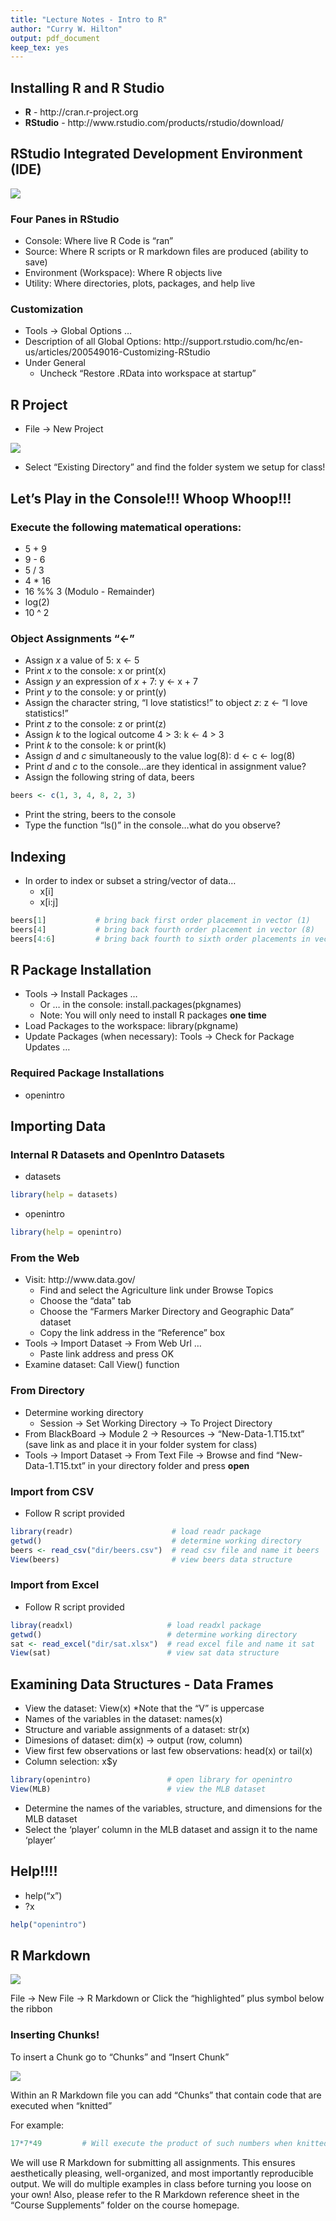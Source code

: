 ```yaml
---
title: "Lecture Notes - Intro to R"
author: "Curry W. Hilton"
output: pdf_document
keep_tex: yes
---
```


## Installing R and R Studio

- **R** - http://cran.r-project.org
- **RStudio** - http://www.rstudio.com/products/rstudio/download/

## RStudio Integrated Development Environment (IDE)

![](RStudio_IDE.png)

### Four Panes in RStudio

- Console: Where live R Code is "ran"
- Source: Where R scripts or R markdown files are produced (ability to save)
- Environment (Workspace): Where R objects live
- Utility: Where directories, plots, packages, and help live

### Customization

- Tools -> Global Options ...
- Description of all Global Options: http://support.rstudio.com/hc/en-us/articles/200549016-Customizing-RStudio
- Under General
    - Uncheck "Restore .RData into workspace at startup"

## R Project

- File -> New Project

![](New_Proj.PNG)

- Select "Existing Directory" and find the folder system we setup for class!

## Let's Play in the Console!!! Whoop Whoop!!!

### Execute the following matematical operations:

- 5 + 9
- 9 - 6
- 5 / 3
- 4 * 16
- 16 %% 3 (Modulo - Remainder)
- log(2)
- 10 ^ 2

### Object Assignments "<-"

- Assign *x* a value of 5: x <- 5
- Print *x* to the console: x or print(x)
- Assign *y* an expression of *x* + 7: y <- x + 7
- Print *y* to the console: y or print(y)
- Assign the character string, "I love statistics!" to object *z*: z <- "I love statistics!"
- Print *z* to the console: z or print(z)
- Assign *k* to the logical outcome 4 > 3: k <- 4 > 3
- Print *k* to the console: k or print(k)
- Assign *d* and *c* simultaneously to the value log(8): d <- c <- log(8)
- Print *d* and *c* to the console...are they identical in assignment value?
- Assign the following string of data, beers

```r
beers <- c(1, 3, 4, 8, 2, 3)
```

- Print the string, beers to the console
- Type the function "ls()" in the console...what do you observe?

## Indexing

- In order to index or subset a string/vector of data...
    - x[i]
    - x[i:j]
    
```r
beers[1]           # bring back first order placement in vector (1)
beers[4]           # bring back fourth order placement in vector (8)
beers[4:6]         # bring back fourth to sixth order placements in vector (8, 2, 3)

```



## R Package Installation

- Tools -> Install Packages ...
    - Or ... in the console: install.packages(pkgnames)
    - Note: You will only need to install R packages **one time**
- Load Packages to the workspace: library(pkgname)
- Update Packages (when necessary): Tools -> Check for Package Updates ...

### Required Package Installations

- openintro

## Importing Data

### Internal R Datasets and OpenIntro Datasets

- datasets

```r
library(help = datasets)
```

- openintro

```r
library(help = openintro)
```

### From the Web

- Visit: http://www.data.gov/
    - Find and select the Agriculture link under Browse Topics
    - Choose the "data" tab
    - Choose the "Farmers Marker Directory and Geographic Data" dataset
    - Copy the link address in the "Reference" box
- Tools -> Import Dataset -> From Web Url ...
    - Paste link address and press OK
- Examine dataset: Call View() function

### From Directory

- Determine working directory
    - Session -> Set Working Directory -> To Project Directory
- From BlackBoard -> Module 2 -> Resources -> "New-Data-1.T15.txt" (save link as and place it in your folder system for class)
- Tools -> Import Dataset -> From Text File -> Browse and find "New-Data-1.T15.txt" in your directory folder and press **open**

### Import from CSV
- Follow R script provided

```r
library(readr)                      # load readr package
getwd()                             # determine working directory
beers <- read_csv("dir/beers.csv")  # read csv file and name it beers
View(beers)                         # view beers data structure
```

### Import from Excel
- Follow R script provided

```r
libray(readxl)                     # load readxl package
getwd()                            # determine working directory
sat <- read_excel("dir/sat.xlsx")  # read excel file and name it sat
View(sat)                          # view sat data structure
```

## Examining Data Structures - Data Frames

- View the dataset: View(x)  *Note that the "V" is uppercase
- Names of the variables in the dataset: names(x)
- Structure and variable assignments of a dataset: str(x)
- Dimesions of dataset: dim(x) -> output (row, column)
- View first few observations or last few observations: head(x) or tail(x)
- Column selection: x$y

```r
library(openintro)                 # open library for openintro
View(MLB)                          # view the MLB dataset
```

- Determine the names of the variables, structure, and dimensions for the MLB dataset
- Select the 'player' column in the MLB dataset and assign it to the name 'player'

## Help!!!!

- help("x")
- ?x

```r
help("openintro")
```

## R Markdown

![](rmarkdown.png)

File -> New File -> R Markdown or Click the "highlighted" plus symbol below the ribbon

### Inserting Chunks!

To insert a Chunk go to "Chunks" and "Insert Chunk"  

![](chunk.PNG)

Within an R Markdown file you can add "Chunks" that contain code that are executed when "knitted"

For example:

```r
17*7*49         # Will execute the product of such numbers when knitted
```



We will use R Markdown for submitting all assignments.  This ensures aesthetically pleasing, well-organized, and most importantly reproducible output.  We will do multiple examples in class before turning you loose on your own!  Also, please refer to the R Markdown reference sheet in the "Course Supplements" folder on the course homepage.